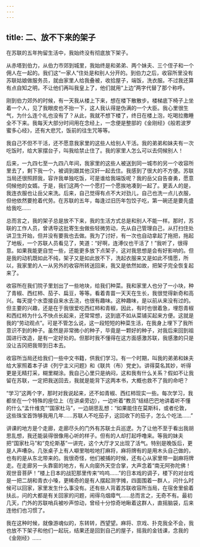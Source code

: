 ```yaml
---
---
---
```

title: 二、放不下来的架子
---




在苏联的五年拘留生活中，我始终没有彻底放下架子。

从赤塔到伯力，从伯力市郊到城里，我始终是和弟弟、两个妹夫、三个侄子和一个佣人在一起的。我们这“一家人”住处是和别人分开的。到伯力之后，收容所里没有苏联姑娘做服务员，就由家里人给我叠被，收拾屋子，端饭，洗衣服。不过我还算有点自知之明，不让他们再叫我皇上了，他们就用“上边”两字代替了那个称呼。

刚到伯力郊外的时候，有一天我从楼上下来，想在楼下散散步。楼梯底下椅子上坐着一个人，见了我眼皮也不抬一下，这人我认得是伪满的一个大臣。我心里很生气，为什么连个礼也没有了？从此，我就不想下楼了，终日在楼上泡，吃喝拉撒睡全不下来。我每天大部分时间用在念经上，一念便是整部的《金刚经》《般若波罗蜜多心经》，还有大悲咒，饭前的往生咒等等。

我自己不但不干活，还不愿意我家里的这些人给别人干活。我的弟弟和妹夫有一次吃饭时，给大家摆台子，叫我给禁止住了。我的家里人怎么可以去伺候别人！

后来，一九四七至一九四八年间，我家里的这些人被送到同一城市的另一个收容所里去了，剩下我一个，被调到跟其他汉奸一起去住。我感到了很大的不方便。苏联当局还很照顾我，容许我单独吃饭，可是谁给我端饭呢？我的岳父自告奋勇，愿意伺候他的女婿。于是，我们这两个一个愿打一个愿挨地凑到一起了。更丢人的是，我连衣服也让岳父来洗。后来，自己觉得有点不大对劲儿，自己也洗一点儿衣服，但他依然要抢着代劳。在苏联的五年，每逢过旧历年包饺子吃，第一碗还是要先盛给我吃……

总而言之，我的架子总是放不下来，我的生活方式总是和别人不能一样。那时，苏联的工作人员，曾诱导这批寄生虫做些轻微劳动，先从自己管理自己，从打扫住处讲卫生开始，但并没有要我也去做。我为了讨好，有一次也自动拿起了拖把，拖起了地板，一个苏联人员看见了，笑道：“好啊，连溥仪也干活了！”我听了，很得意。如果我能更自觉一些，还能更多放下点架子，这对我思想是会有好影响的。但是我的动机既如此不纯，架子又是如此放不下，洗起衣服来又是如此不情愿，所以，我家里的人一从另外的收容所转送回来，我又是依然如故，把架子完全恢复起来了。

收容所在我们院子里划出了一些地块，给我们种菜。我和家里人也分了一小块，种了青椒、西红柿、茄子、扁豆，等等。看着青苗一天天在生长，我很觉得新奇和高兴。每天提个水壶接自来水去浇，也很有趣味。这种趣味，是以前从来没有过的。但主要的兴趣，还是在于我很爱吃西红柿和青椒，因此，有时也很着急，埋怨青椒和西红柿为什么不快点长起来，还常常想，这到底不如从菜铺买起来方便。这就是我的“劳动观点”。可是不管怎么说，这一段短短的种菜生活，在我身上埋下了我所意识不到的种子。虽然是非常微小的种子，毕竟是一颗好的种子，对我后来回到祖国进行改造，是有一定好处的。但那时我不懂得在这方面感激苏联，我感激的只是没让吉冈把我带到日本去。

收容所当局还给我们一些中文书籍，供我们学习。有一个时期，叫我的弟弟和妹夫给大家照着本子讲《列宁主义问题》和《联共（布）党史》。讲得莫名其妙，听得更是无精打采，糊里糊涂。我自己心里只是纳闷，这和我有什么关系？假如不让我留在苏联，一定把我送回去，我就是能背下这两本书，大概也救不了我的命吧？

“学习”这两个字，那时对我说起来，还不如青椒、西红柿现实一些。每次学习，我都坐在一个特殊的座位上（在讲桌旁边），一边听着“教员”结结巴巴地讲着听不懂的什么“孟什维克”“国家杜马”，一边胡思乱想：“如果能住在莫斯科，或者伦敦，这些珠宝首饰够我用几年……苏联人不吃茄子，这回收下的茄子，怎么个吃法……”

讲课的地方是个走廊，走廊尽头的门外有苏联士兵巡逻。为了让他不至于看出我胡思乱想，我还能装得很像用心听的样子。但有的人却打起呼噜来。等我的妹夫把“国家杜马”和“克伦斯基”一讲完，这个大厅才又出现了活气。特别是晚饭后，更是人声嘈杂。几张桌子上有人噼里啪啦地打麻将，麻将牌有的是用木头自己做的，也有的是从东北带来的。我很奇怪，他们被捕的时候，还有心从家里带一副麻将牌走。在走廊另一头靠窗的地方，有人向窗外天空合掌，大声念着“南无阿弥陀佛！观世音菩萨！”楼上日本的战犯那里传来“呜呜……”的日本戏的调子，楼下的对台戏是一把二胡和青衣小嗓，更稀奇的是有人摆起测字摊，四面围着一群人，问什么时候可以回家，家里发生什么事没有。还有些人背着苏联收容所当局，在宿舍里偷着扶乩，问的大都是有关回家的问题，闹得乌烟瘴气……总而言之，无奇不有。最初几天，门外的苏联哨兵被吵声惊动，曾经十分惊奇地瞅着这群人，直摇脑袋，后来连他们也习惯了。

我在这种时候，就像游魂似的，东转转，西望望。麻将、京戏、扑克我全不会，我也放不下架子和他们一起玩，结果还是回到自己的屋子，摇我的金钱课，念我的《金刚经》……